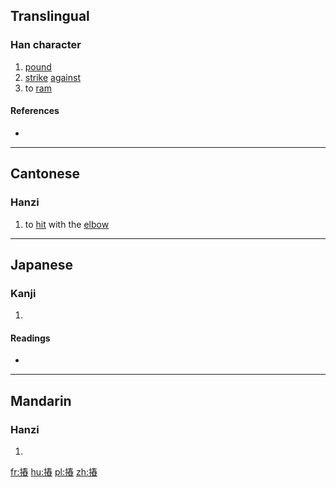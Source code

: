 ==Translingual==

===Han character===
{{Han char|rn=64|rad=手|as=11|sn=14|four=|canj=手手大X (QQKX)|ids=⿰[[扌]][[舂]]}}

# [[pound]]
# [[strike]] [[against]]
# to [[ram]]

====References====
* {{Han ref|kx=0449.150|dkj=12565|dj=0800.010|hdz=31941.080|uh=644F|ud=25679}}

----

==Cantonese==

===Hanzi===
{{yue-hanzi|jyut=[[sung1]]|y=sung1}}

# to [[hit]] with the [[elbow]]

----

==Japanese==

===Kanji===
{{ja-kanji|grade=|rs=手11}}

# {{defn|lang=ja|sort=手11}}

====Readings====
* {{ja-readings|on=[[しょう]] (shō), [[しゅ]] (shu)|kun=[[つく]] (tsuku)}}

----

==Mandarin==

===Hanzi===
{{cmn-hanzi|pin=[[chōng]] ([[chong1]]), [[zhé]] ([[zhe2]])|wg=ch'ung<sup>1</sup>, che<sup>2</sup>}}

# {{defn|lang=cmn|sort=手11}}

[[fr:摏]]
[[hu:摏]]
[[pl:摏]]
[[zh:摏]]